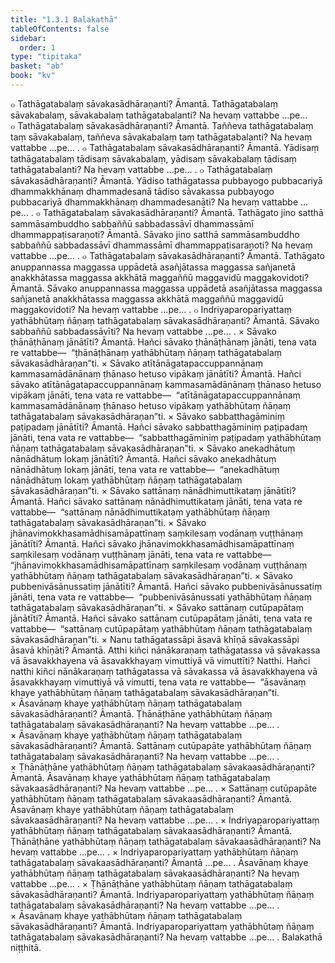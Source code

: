 ```yaml
---
title: "1.3.1 Balakathā"
tableOfContents: false
sidebar:
  order: 1
type: "tipitaka"
basket: "ab"
book: "kv"
---
```



<DynamicBreadcrumb />

<Division number="354" book="kv">

<Paragraph number="1082" book="kv">
๐ Tathāgatabalaṃ sāvakasādhāraṇanti? Āmantā. Tathāgatabalaṃ sāvakabalaṃ, sāvakabalaṃ tathāgatabalanti? Na hevaṃ vattabbe …pe…
</Paragraph>

<Paragraph number="1083" book="kv">
๐ Tathāgatabalaṃ sāvakasādhāraṇanti? Āmantā. Taññeva tathāgatabalaṃ taṃ sāvakabalaṃ, taññeva sāvakabalaṃ taṃ tathāgatabalanti? Na hevaṃ vattabbe …pe… .
</Paragraph>

<Paragraph number="1084" book="kv">
๐ Tathāgatabalaṃ sāvakasādhāraṇanti? Āmantā. Yādisaṃ tathāgatabalaṃ tādisaṃ sāvakabalaṃ, yādisaṃ sāvakabalaṃ tādisaṃ tathāgatabalanti? Na hevaṃ vattabbe …pe… .
</Paragraph>

<Paragraph number="1085" book="kv">
๐ Tathāgatabalaṃ sāvakasādhāraṇanti? Āmantā. Yādiso tathāgatassa pubbayogo pubbacariyā dhammakkhānaṃ dhammadesanā tādiso sāvakassa pubbayogo pubbacariyā dhammakkhānaṃ dhammadesanāti? Na hevaṃ vattabbe …pe… .
</Paragraph>

<Paragraph number="1086" book="kv">
๐ Tathāgatabalaṃ sāvakasādhāraṇanti? Āmantā. Tathāgato jino satthā sammāsambuddho sabbaññū sabbadassāvī dhammassāmī dhammappaṭisaraṇoti? Āmantā. Sāvako jino satthā sammāsambuddho sabbaññū sabbadassāvī dhammassāmī dhammappaṭisaraṇoti? Na hevaṃ vattabbe …pe… .
</Paragraph>

<Paragraph number="1087" book="kv">
๐ Tathāgatabalaṃ sāvakasādhāraṇanti? Āmantā. Tathāgato anuppannassa maggassa uppādetā asañjātassa maggassa sañjanetā anakkhātassa maggassa akkhātā maggaññū maggavidū maggakovidoti? Āmantā. Sāvako anuppannassa maggassa uppādetā asañjātassa maggassa sañjanetā anakkhātassa maggassa akkhātā maggaññū maggavidū maggakovidoti? Na hevaṃ vattabbe …pe… .
</Paragraph>

<Paragraph number="1088" book="kv">
๐ Indriyaparopariyattaṃ yathābhūtaṃ ñāṇaṃ tathāgatabalaṃ sāvakasādhāraṇanti? Āmantā. Sāvako sabbaññū sabbadassāvīti? Na hevaṃ vattabbe …pe… .
</Paragraph>

</Division>
<Division number="355" book="kv">

<Paragraph number="1089" book="kv">
× Sāvako ṭhānāṭhānaṃ jānātīti? Āmantā. Hañci sāvako ṭhānāṭhānaṃ jānāti, tena vata re vattabbe—  “ṭhānāṭhānaṃ yathābhūtaṃ ñāṇaṃ tathāgatabalaṃ sāvakasādhāraṇan”ti.
</Paragraph>

<Paragraph number="1090" book="kv">
× Sāvako atītānāgatapaccuppannānaṃ kammasamādānānaṃ ṭhānaso hetuso vipākaṃ jānātīti? Āmantā. Hañci sāvako atītānāgatapaccuppannānaṃ kammasamādānānaṃ ṭhānaso hetuso vipākaṃ jānāti, tena vata re vattabbe—  “atītānāgatapaccuppannānaṃ kammasamādānānaṃ ṭhānaso hetuso vipākaṃ yathābhūtaṃ ñāṇaṃ tathāgatabalaṃ sāvakasādhāraṇan”ti.
</Paragraph>

<Paragraph number="1091" book="kv">
× Sāvako sabbatthagāminiṃ paṭipadaṃ jānātīti? Āmantā. Hañci sāvako sabbatthagāminiṃ paṭipadaṃ jānāti, tena vata re vattabbe—  “sabbatthagāminiṃ paṭipadaṃ yathābhūtaṃ ñāṇaṃ tathāgatabalaṃ sāvakasādhāraṇan”ti.
</Paragraph>

<Paragraph number="1092" book="kv">
× Sāvako anekadhātuṃ nānādhātuṃ lokaṃ jānātīti? Āmantā. Hañci sāvako anekadhātuṃ nānādhātuṃ lokaṃ jānāti, tena vata re vattabbe—  “anekadhātuṃ nānādhātuṃ lokaṃ yathābhūtaṃ ñāṇaṃ tathāgatabalaṃ sāvakasādhāraṇan”ti.
</Paragraph>

<Paragraph number="1093" book="kv">
× Sāvako sattānaṃ nānādhimuttikataṃ jānātīti? Āmantā. Hañci sāvako sattānaṃ nānādhimuttikataṃ jānāti, tena vata re vattabbe—  “sattānaṃ nānādhimuttikataṃ yathābhūtaṃ ñāṇaṃ tathāgatabalaṃ sāvakasādhāraṇan”ti.
</Paragraph>

<Paragraph number="1094" book="kv">
× Sāvako jhānavimokkhasamādhisamāpattīnaṃ saṃkilesaṃ vodānaṃ vuṭṭhānaṃ jānātīti? Āmantā. Hañci sāvako jhānavimokkhasamādhisamāpattīnaṃ saṃkilesaṃ vodānaṃ vuṭṭhānaṃ jānāti, tena vata re vattabbe—  “jhānavimokkhasamādhisamāpattīnaṃ saṃkilesaṃ vodānaṃ vuṭṭhānaṃ yathābhūtaṃ ñāṇaṃ tathāgatabalaṃ sāvakasādhāraṇan”ti.
</Paragraph>

<Paragraph number="1095" book="kv">
× Sāvako pubbenivāsānussatiṃ jānātīti? Āmantā. Hañci sāvako pubbenivāsānussatiṃ jānāti, tena vata re vattabbe—  “pubbenivāsānussati yathābhūtaṃ ñāṇaṃ tathāgatabalaṃ sāvakasādhāraṇan”ti.
</Paragraph>

<Paragraph number="1096" book="kv">
× Sāvako sattānaṃ cutūpapātaṃ jānātīti? Āmantā. Hañci sāvako sattānaṃ cutūpapātaṃ jānāti, tena vata re vattabbe—  “sattānaṃ cutūpapātaṃ yathābhūtaṃ ñāṇaṃ tathāgatabalaṃ sāvakasādhāraṇan”ti.
</Paragraph>

<Paragraph number="1097" book="kv">
× Nanu tathāgatassāpi āsavā khīṇā sāvakassāpi āsavā khīṇāti? Āmantā. Atthi kiñci nānākaraṇaṃ tathāgatassa vā sāvakassa vā āsavakkhayena vā āsavakkhayaṃ vimuttiyā vā vimuttīti? Natthi. Hañci natthi kiñci nānākaraṇaṃ tathāgatassa vā sāvakassa vā āsavakkhayena vā āsavakkhayaṃ vimuttiyā vā vimutti, tena vata re vattabbe—  “āsavānaṃ khaye yathābhūtaṃ ñāṇaṃ tathāgatabalaṃ sāvakasādhāraṇan”ti.
</Paragraph>

</Division>
<Division number="356" book="kv">

<Paragraph number="1098" book="kv">
× Āsavānaṃ khaye yathābhūtaṃ ñāṇaṃ tathāgatabalaṃ sāvakasādhāraṇanti? Āmantā. Ṭhānāṭhāne yathābhūtaṃ ñāṇaṃ tathāgatabalaṃ sāvakasādhāraṇanti? Na hevaṃ vattabbe …pe… .
</Paragraph>

<Paragraph number="1099" book="kv">
× Āsavānaṃ khaye yathābhūtaṃ ñāṇaṃ tathāgatabalaṃ sāvakasādhāraṇanti? Āmantā. Sattānaṃ cutūpapāte yathābhūtaṃ ñāṇaṃ tathāgatabalaṃ sāvakasādhāraṇanti? Na hevaṃ vattabbe …pe… .
</Paragraph>

<Paragraph number="1100" book="kv">
× Ṭhānāṭhāne yathābhūtaṃ ñāṇaṃ tathāgatabalaṃ sāvakaasādhāraṇanti? Āmantā. Āsavānaṃ khaye yathābhūtaṃ ñāṇaṃ tathāgatabalaṃ sāvakaasādhāraṇanti? Na hevaṃ vattabbe …pe… .
</Paragraph>

<Paragraph number="1101" book="kv">
× Sattānaṃ cutūpapāte yathābhūtaṃ ñāṇaṃ tathāgatabalaṃ sāvakaasādhāraṇanti? Āmantā. Āsavānaṃ khaye yathābhūtaṃ ñāṇaṃ tathāgatabalaṃ sāvakaasādhāraṇanti? Na hevaṃ vattabbe …pe… .
</Paragraph>

<Paragraph number="1102" book="kv">
× Indriyaparopariyattaṃ yathābhūtaṃ ñāṇaṃ tathāgatabalaṃ sāvakaasādhāraṇanti? Āmantā. Ṭhānāṭhāne yathābhūtaṃ ñāṇaṃ tathāgatabalaṃ sāvakaasādhāraṇanti? Na hevaṃ vattabbe …pe… .
</Paragraph>

<Paragraph number="1103" book="kv">
× Indriyaparopariyattaṃ yathābhūtaṃ ñāṇaṃ tathāgatabalaṃ sāvakaasādhāraṇanti? Āmantā …pe… . Āsavānaṃ khaye yathābhūtaṃ ñāṇaṃ tathāgatabalaṃ sāvakaasādhāraṇanti? Na hevaṃ vattabbe …pe… .
</Paragraph>

<Paragraph number="1104" book="kv">
× Ṭhānāṭhāne yathābhūtaṃ ñāṇaṃ tathāgatabalaṃ sāvakasādhāraṇanti? Āmantā. Indriyaparopariyattaṃ yathābhūtaṃ ñāṇaṃ tathāgatabalaṃ sāvakasādhāraṇanti? Na hevaṃ vattabbe …pe… .
</Paragraph>

<Paragraph number="1105" book="kv">
× Āsavānaṃ khaye yathābhūtaṃ ñāṇaṃ tathāgatabalaṃ sāvakasādhāraṇanti? Āmantā. Indriyaparopariyattaṃ yathābhūtaṃ ñāṇaṃ tathāgatabalaṃ sāvakasādhāraṇanti? Na hevaṃ vattabbe …pe… .

</Paragraph>
</Division>

<Paragraph number="1106" type="center" book="kv">
Balakathā niṭṭhitā.
</Paragraph>
